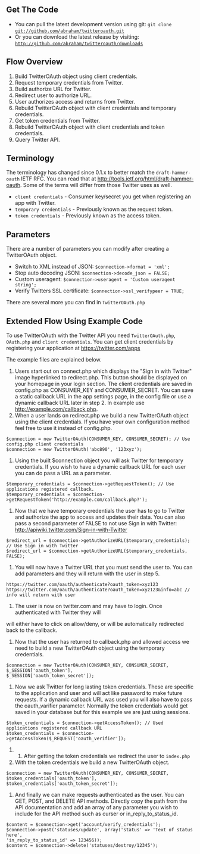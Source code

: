 == Get The Code ==

* You can pull the latest development version using git: <code>git clone git://github.com/abraham/twitteroauth.git</code>
* Or you can download the latest release by visiting: <code>http://github.com/abraham/twitteroauth/downloads</code>

== Flow Overview ==

# Build TwitterOAuth object using client credentials.
# Request temporary credentials from Twitter.
# Build authorize URL for Twitter.
# Redirect user to authorize URL.
# User authorizes access and returns from Twitter.
# Rebuild TwitterOAuth object with client credentials and temporary credentials.
# Get token credentials from Twitter.
# Rebuild TwitterOAuth object with client credentials and token credentials.
# Query Twitter API.

== Terminology ==

The terminology has changed since 0.1.x to better match the <code>draft-hammer-oauth</code> IETF RFC. You can read that at http://tools.ietf.org/html/draft-hammer-oauth. Some of the terms will differ from those Twitter uses as well.

* <code>client credentials</code> - Consumer key/secret you get when registering an app with Twitter.
* <code>temporary credentials</code> - Previously known as the request token.
* <code>token credentials</code> - Previously known as the access token.


== Parameters ==

There are a number of parameters you can modify after creating a TwitterOAuth object.

* Switch to XML instead of JSON: <code>$connection->format = 'xml';</code>
* Stop auto decoding JSON: <code>$connection->decode_json = FALSE;</code>
* Custom useragent: <code>$connection->useragent = 'Custom useragent string';</code>
* Verify Twitters SSL certificate: <code>$connection->ssl_verifypeer = TRUE;</code>

There are several more you can find in <code>TwitterOAuth.php</code>

== Extended Flow Using Example Code ==

To use TwitterOAuth with the Twitter API you need <code>TwitterOAuth.php</code>, <code>OAuth.php</code> and <code>client credentials</code>. You can get client credentials by registering your application at https://twitter.com/apps

The example files are explained below.

# Users start out on connect.php which displays the "Sign in with Twitter" image hyperlinked to redirect.php. This button should be displayed on your homepage in your login section. The client credentials are saved in config.php as CONSUMER_KEY and CONSUMER_SECRET. You can save a static callback URL in the app settings page, in the config file or use a dynamic callback URL later in step 2. In example use http://example.com/callback.php.
# When a user lands on redirect.php we build a new TwitterOAuth object using the client  credentials. If you have your own configuration method feel free to use it instead of config.php.
<pre lang="php">$connection = new TwitterOAuth(CONSUMER_KEY, CONSUMER_SECRET); // Use config.php client credentials
$connection = new TwitterOAuth('abc890', '123xyz');</pre>
# Using the built $connection object you will ask Twitter for temporary credentials. If you wish to have a dynamic callback URL for each user you can do pass a URL as a parameter.
<pre lang="php">$temporary_credentials = $connection->getRequestToken(); // Use applications registered callback.
$temporary_credentials = $connection->getRequestToken('http://example.com/callback.php?');</pre>
# Now that we have temporary credentials the user has to go to Twitter and authorize the app to access and updates their data. You can also pass a second parameter of FALSE to not use Sign in with Twitter: http://apiwiki.twitter.com/Sign-in-with-Twitter
<pre lang="php">$redirect_url = $connection->getAuthorizeURL($temporary_credentials); // Use Sign in with Twitter
$redirect_url = $connection->getAuthorizeURL($temporary_credentials, FALSE);</pre>
# You will now have a Twitter URL that you must send the user to. You can add parameters and they will return with the user in step 5.
<pre>https://twitter.com/oauth/authenticate?oauth_token=xyz123
https://twitter.com/oauth/authenticate?oauth_token=xyz123&info=abc // info will return with user</pre>
# The user is now on twitter.com and may have to login. Once authenticated with Twitter they will
will either have to click on allow/deny, or will be automatically redirected back to the callback.
# Now that the user has returned to callback.php and allowed access we need to build a new  TwitterOAuth object using the temporary credentials.
<pre lang="php">$connection = new TwitterOAuth(CONSUMER_KEY, CONSUMER_SECRET, $_SESSION['oauth_token'], 
$_SESSION['oauth_token_secret']);</pre>
# Now we ask Twitter for long lasting token credentials. These are specific to the application and user and will act like password to make future requests. If a dynamic callback URL was used you will also have to pass the oauth_varifier parameter. Normally the token credentials would get saved in your database but for this example we are just using sessions.
<pre lang="php">$token_credentials = $connection->getAccessToken(); // Used applications registered callback URL
$token_credentials = $connection->getAccessToken($_REQUEST['oauth_verifier']);</pre>
## After getting the token credentials we redirect the user to <code>index.php</code>
# With the token credentials we build a new TwitterOAuth object.
<pre lang="php">$connection = new TwitterOAuth(CONSUMER_KEY, CONSUMER_SECRET, $token_credentials['oauth_token'], 
$token_credentials['oauth_token_secret']);</pre>
# And finally we can make requests authenticated as the user. You can GET, POST, and DELETE API methods. Directly copy the path from the API documentation and add an array of any parameter you wish to include for the API method such as curser or in_reply_to_status_id.
<pre lang="php">$content = $connection->get('account/verify_credentials');
$connection->post('statuses/update', array('status' => 'Text of status here',
'in_reply_to_status_id' => 123456));
$content = $connection->delete('statuses/destroy/12345');</pre>